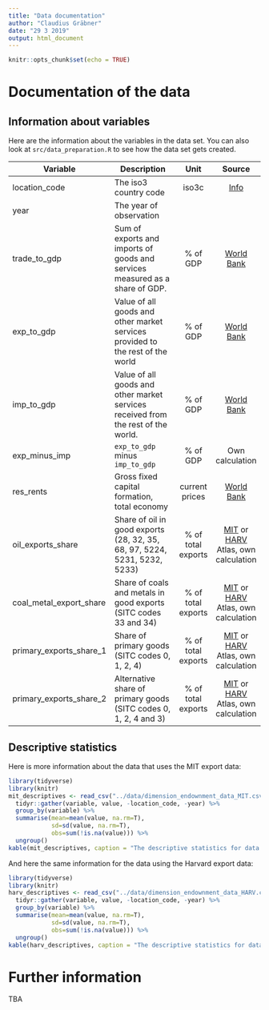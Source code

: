 ```yaml
---
title: "Data documentation"
author: "Claudius Gräbner"
date: "29 3 2019"
output: html_document
---
```


```r
knitr::opts_chunk$set(echo = TRUE)
```

# Documentation of the data

## Information about variables

Here are the information about the variables in the data set. You can also look at `src/data_preparation.R` to see how the data set gets created.

| Variable                    | Description                                                                         | Unit               | Source           |
| ----------------------------|-------------------------------------------------------------------------------------|:------------------:|:----------------:|
| location_code               | The iso3 country code                                                               | iso3c              | [Info][1]        |
| year                        | The year of observation                                                             |                    |                  |
| trade_to_gdp                | Sum of exports and imports of goods and services measured as a share of GDP.        | % of GDP           | [World Bank][2]  |
| exp_to_gdp                  | Value of all goods and other market services provided to the rest of the world      | % of GDP           | [World Bank][3]  |
| imp_to_gdp                  | Value of all goods and other market services received from the rest of the world.   | % of GDP           | [World Bank][4]  |
| exp_minus_imp               | `exp_to_gdp` minus `imp_to_gdp`                                                     | % of GDP           | Own calculation  |
| res_rents                   | Gross fixed capital formation, total economy                                        | current prices     | [World Bank][5]  |
| oil_exports_share           | Share of oil in good exports (28, 32, 35, 68, 97, 5224, 5231, 5232, 5233)           | % of total exports | [MIT][6] or [HARV][7] Atlas, own calculation  |
| coal_metal_export_share     | Share of coals and metals in good exports (SITC codes 33 and 34)                    | % of total exports | [MIT][6] or [HARV][7] Atlas, own calculation  |
| primary_exports_share_1     | Share of primary goods (SITC codes 0, 1, 2, 4)                                      | % of total exports | [MIT][6] or [HARV][7] Atlas, own calculation  |
| primary_exports_share_2     | Alternative share of primary goods (SITC codes 0, 1, 2, 4 and 3)                    | % of total exports | [MIT][6] or [HARV][7] Atlas, own calculation  |

[1]: https://unstats.un.org/unsd/tradekb/knowledgebase/country-code
[2]: https://data.worldbank.org/indicator/NE.TRD.GNFS.ZS
[3]: https://data.worldbank.org/indicator/ne.exp.gnfs.zs
[4]: https://data.worldbank.org/indicator/NE.IMP.GNFS.ZS
[5]: https://data.worldbank.org/indicator/ny.gdp.totl.rt.zs
[6]: https://atlas.media.mit.edu/en/
[7]: http://atlas.cid.harvard.edu/downloads 


## Descriptive statistics

Here is more information about the data that uses the MIT export data:
```r
library(tidyverse)
library(knitr)
mit_descriptives <- read_csv("../data/dimension_endownment_data_MIT.csv") %>%
  tidyr::gather(variable, value, -location_code, -year) %>%
  group_by(variable) %>%
  summarise(mean=mean(value, na.rm=T),
            sd=sd(value, na.rm=T),
            obs=sum(!is.na(value))) %>%
  ungroup()
kable(mit_descriptives, caption = "The descriptive statistics for data set using MIT export data")
```

And here the same information for the data using the Harvard export data:
```r
library(tidyverse)
library(knitr)
harv_descriptives <- read_csv("../data/dimension_endownment_data_HARV.csv") %>%
  tidyr::gather(variable, value, -location_code, -year) %>%
  group_by(variable) %>%
  summarise(mean=mean(value, na.rm=T),
            sd=sd(value, na.rm=T),
            obs=sum(!is.na(value))) %>%
  ungroup()
kable(harv_descriptives, caption = "The descriptive statistics for data set using Harvard export data")
```

# Further information

TBA
